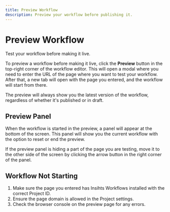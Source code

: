 ```yaml
---
title: Preview Workflow
description: Preview your workflow before publishing it.
---
```


# Preview Workflow

Test your workflow before making it live.


To preview a workflow before making it live, click the **Preview** button in the top-right corner of the workflow editor. This will open a modal where you need to enter the URL of the page where you want to test your workflow. After that, a new tab will open with the page you entered, and the workflow will start from there.

The preview will always show you the latest version of the workflow, regardless of whether it's published or in draft.

## Preview Panel



When the workflow is started in the preview, a panel will appear at the bottom of the screen. This panel will show you the current workflow with the option to reset or end the preview.

If the preview panel is hiding a part of the page you are testing, move it to the other side of the screen by clicking the arrow button in the right corner of the panel.

## Workflow Not Starting

1. Make sure the page you entered has Insihts Workflows installed with the correct Project ID.
2. Ensure the page domain is allowed in the Project settings.
3. Check the browser console on the preview page for any errors.
